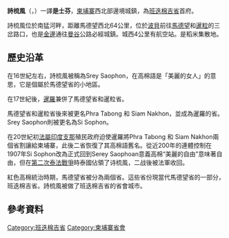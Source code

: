 {{roughtranslation|time=2016-11-29T08:26:38+00:00}}
{{Infobox settlement
|official_name          = 詩梳風
|other_name             = 
|native_name            = {{small|{{nobold|{{lang|km|ក្រុងសិរីសោភ័ណ}}}}}}
|nickname               =
|settlement_type        = [[柬埔寨城市列表|城市]]
|motto                  =
|image_skyline          = Small Lake in Serei Saophoan District Banteay Meanchey.jpg
|imagesize              = 250px
|image_caption          = 詩梳風行政區的小湖
|image_flag             =
|flag_size              =
|image_seal             =
|seal_size              =
|image_shield           =
|shield_size            =
|city_logo              =
|citylogo_size          =
|image_map              =
|mapsize                =
|map_caption            = 詩梳風，柬埔寨
|image_map1             =
|mapsize1               =
|map_caption1           =
|image_dot_map          =
|pushpin_map            =Cambodia <!-- the name of a location map as per http://en.wikipedia.org/wiki/Template:Location_map -->
|pushpin_label_position = <!-- the position of the pushpin label: left, right, top, bottom, none -->
|pushpin_map_caption    =
|pushpin_mapsize        =
|coordinates_region     = KH
|subdivision_type       = 國家
|subdivision_name       = {{CAM}}
|subdivision_type1      = 省
|subdivision_name1      = [[班迭棉吉省|班迭棉吉省]]
|subdivision_type2      = 縣
|subdivision_name2      = [[詩梳風縣|詩梳風縣]]
|subdivision_type3      =
|subdivision_name3      =
|subdivision_type4      =
|subdivision_name4      =
|government_footnotes   =
|government_type        = 自治市
|leader_title           =
|leader_name            =
|leader_title1          =
|leader_name1           =
|leader_title2          =
|leader_name2           =
|leader_title3          =
|leader_name3           =
|leader_title4          =
|leader_name4           =
|established_title      =
|established_date       =
|established_title2     =
|established_date2      =
|established_title3     =  <!-- Incorporated (city) -->
|established_date3      =
|area_magnitude         =
|unit_pref                = <!--Enter: Imperial, if Imperial (metric) is desired-->
|area_footnotes           =
|area_total_km2           =
|area_land_km2            =
|area_water_km2           =
|area_total_sq_mi         =
|area_land_sq_mi          =
|area_water_sq_mi         =
|area_water_percent       =
|area_urban_km2           =
|area_urban_sq_mi         =
|area_metro_km2           =
|area_metro_sq_mi         =
|population_as_of               = 2012 
|population_footnotes           =<ref>{{cite web|url=http://www.world-gazetteer.com/wg.php?x=&men=gcis&lng=en&des=wg&srt=pnan&col=abcdefghinoq&msz=600&geo=-114|archiveurl=https://archive.is/20130111124007/http://www.world-gazetteer.com/wg.php?x=&men=gcis&lng=en&des=wg&srt=pnan&col=abcdefghinoq&msz=600&geo=-114|deadurl=yes|title=World Gazetteer: Cambodia - largest cities (per geographical entity)|date=2013-01-11|archivedate=2013-01-11|publisher=|access-date=2017-07-22}}</ref> 
|population_note                =
|population_total               = 190,349 
|population_rank                = [[柬埔寨城市列表|第四位]] 
|population_density_km2         =
|population_density_sq_mi       =
|population_metro               =
|population_density_metro_km2   =
|population_density_metro_sq_mi =
|population_urban               =
|population_density_urban_km2   =
|population_density_urban_sq_mi =
|population_blank1_title        =
|population_blank1              =
|population_density_blank1_km2 =
|population_density_blank1_sq_mi =
|timezone               =
|utc_offset             = 
|timezone_DST           = Cambodia
|utc_offset_DST         = +7
|latd=13 |latm=35 |lats= |latNS=N
|longd=102 |longm=59 |longs= |longEW=E
|elevation_footnotes    =  <!--for references: use <ref> tags-->
|elevation_m            = 15
|elevation_ft           =
|postal_code_type       =  <!-- enter ZIP code, Postcode, Post code, Postal code... -->
|postal_code            =
|area_code              =
|blank_name             =
|blank_info             =
|blank1_name            =
|blank1_info            =
|website                =
|footnotes              =
}} <!-- Infobox ends -->
{{Contains Khmer text}}

'''詩梳風'''（{{Lang-km|សិរីសោភ័ណ}}，{{IPA-km|kroŋ seʔrəi saopʰoə̯n}}）一譯'''是士芬'''，[[柬埔寨|柬埔寨]]西北部邊境城鎮，為[[班迭棉吉省|班迭棉吉省]]首府。

詩梳風位於南猛河畔，距離馬德望西北64公里，位於[[波貝|波貝]]前往[[馬德望|馬德望]]和[[暹粒|暹粒]]的三岔路口，也是[[金邊|金邊]]通往[[曼谷|曼谷]]公路必經城鎮。城西4公里有航空站。是稻米集散地。

==歷史沿革==
在16世紀左右，詩梳風被稱為Srey Saophon，在高棉語是「美麗的女人」的意思，它是個屬於馬德望省的小地區。

在17世紀後，[[暹羅|暹羅]]兼併了馬德望省和暹粒省。

馬德望省和暹粒省後來被更名Phra Tabong 和 Siam Nakhon，並成為暹羅的省。Srey Saophon則被更名為Si Sophon。

在20世紀初[[法屬印度支那|法屬印度支那]]殖民政府迫使暹羅將Phra Tabong 和 Siam Nakhon兩個省割讓給柬埔寨，此後二省恢復了其高棉語舊名。從近200年的連體控制在1907年Si Sophon改為正式回到Serey Saophoan意義高棉“美麗的自由”意味著自由，但在[[第二次泰法戰爭|第二次泰法戰爭]]時泰國佔領了诗梳風，二战後被法軍收回。

紅色高棉統治時期，馬德望省被分為兩個省。這些省份現當代馬德望省的一部分，班迭棉吉省。詩梳風被做了班迭棉吉省的省會城市。

==參考資料==
{{reflist}}

{{班迭棉吉省行政区划}}
[[Category:班迭棉吉省|Category:班迭棉吉省]]
[[Category:柬埔寨省會|Category:柬埔寨省會]]